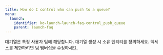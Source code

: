 ---
title: How do I control who can push to a queue?
menu:
  launch:
    identifier: ko-launch-launch-faq-control_push_queue
    parent: launch-faq
---

대기열은 특정 사용자 팀에 해당합니다. 대기열 생성 시 소유 엔티티를 정의하세요. 엑세스를 제한하려면 팀 멤버십을 수정하세요.
